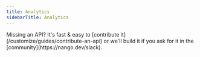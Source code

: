 ```yaml
---
title: Analytics
sidebarTitle: Analytics
---
```


<Tip>
    Missing an API? It's fast & easy to [contribute it](/customize/guides/contribute-an-api) or we'll build it if you ask for
    it in the [community](https://nango.dev/slack).
</Tip>

<CardGroup cols={4}>
    <Card title="Amplitude" href="/integrations/all/amplitude" color="#68a063" />
    <Card title="Fireflies" href="/integrations/all/fireflies" color="#68a063" />
    <Card title="Metabase" href="/integrations/all/metabase" color="#68a063" />
    <Card title="Mixpanel" href="/integrations/all/mixpanel" color="#68a063" />
    <Card title="Segment" href="/integrations/all/segment" color="#68a063" />
    <Card title="Tableau" href="/integrations/all/tableau" color="#68a063" />
    <Card title="People Data Labs" href="/integrations/all/peopledatalabs" color="#68a063" />
    <Card title="Typefully" href="/integrations/all/typefully" color="#68a063" />
    <Card title="Wakatime" href="/integrations/all/wakatime" color="#68a063" />
</CardGroup>
